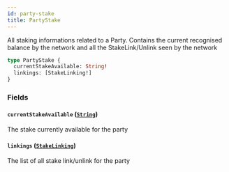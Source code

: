 ```yaml
---
id: party-stake
title: PartyStake
---
```



All staking informations related to a Party.
Contains the current recognised balance by the network and
all the StakeLink/Unlink seen by the network

```graphql
type PartyStake {
  currentStakeAvailable: String!
  linkings: [StakeLinking!]
}
```


### Fields

#### `currentStakeAvailable` ([`String`](/docs/v0.47/graphql/scalars/string))

The stake currently available for the party


#### `linkings` ([`StakeLinking`](/docs/v0.47/graphql/objects/stake-linking))

The list of all stake link/unlink for the party




